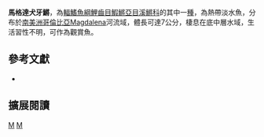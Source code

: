 {{Speciesbox 
| taxon = Cynodonichthys magdalenae
| status = NE
| status_system = IUCN3.1
| authority = [[Eigenmann|Eigenmann]] & [[Henn|Henn]], 1916
| synonyms = *''Rivulus magdalenae, Eigenmann & Henn, 1916''
*''Rivulus milesi, Fowler, 1941''
}}
'''馬格達犬牙鱂'''，為[[輻鰭魚綱|輻鰭魚綱]][[鯉齒目|鯉齒目]][[鰕鱂亞目|鰕鱂亞目]][[溪鱂科|溪鱂科]]的其中一[[種|種]]，為熱帶淡水魚，分布於[[南美洲|南美洲]][[哥倫比亞|哥倫比亞]]Magdalena河流域，體長可達7公分，棲息在底中層水域，生活習性不明，可作為觀賞魚。

== 參考文獻 ==
*{{FishBase_species|genus=Cynodonichthys|species=magdalenae|year=2014|month=8}}

== 擴展閱讀 ==
{{refbegin}}
{{wikispecies-inline|Cynodonichthys magdalenae|馬格達犬牙鱂}}
{{refend}}
{{Taxonbar|from=Q13416983}}

[[Category:觀賞魚|M]]
[[Category:犬牙鱂屬|M]]


{{魚類小作品}}